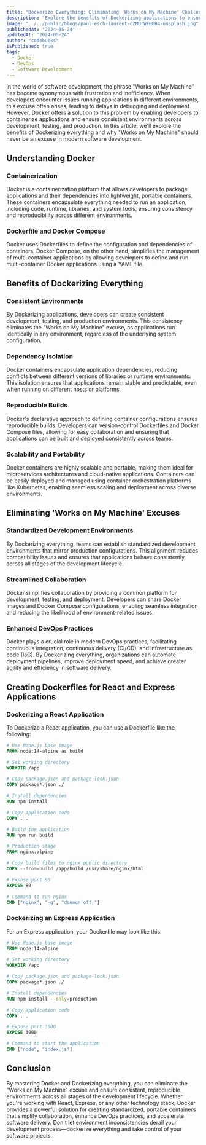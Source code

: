 ```yaml
---
title: "Dockerize Everything: Eliminating 'Works on My Machine' Challenges"
description: "Explore the benefits of Dockerizing applications to ensure consistent environments."
image: "../../public/blogs/paul-esch-laurent-oZMUrWFHOB4-unsplash.jpg"
publishedAt: "2024-05-24"
updatedAt: "2024-05-24"
author: "codebucks"
isPublished: true
tags:
  - Docker
  - DevOps
  - Software Development
---
```


In the world of software development, the phrase "Works on My Machine" has become synonymous with frustration and inefficiency. When developers encounter issues running applications in different environments, this excuse often arises, leading to delays in debugging and deployment. However, Docker offers a solution to this problem by enabling developers to containerize applications and ensure consistent environments across development, testing, and production. In this article, we'll explore the benefits of Dockerizing everything and why "Works on My Machine" should never be an excuse in modern software development.

## Understanding Docker

### Containerization

Docker is a containerization platform that allows developers to package applications and their dependencies into lightweight, portable containers. These containers encapsulate everything needed to run an application, including code, runtime, libraries, and system tools, ensuring consistency and reproducibility across different environments.

### Dockerfile and Docker Compose

Docker uses Dockerfiles to define the configuration and dependencies of containers. Docker Compose, on the other hand, simplifies the management of multi-container applications by allowing developers to define and run multi-container Docker applications using a YAML file.

## Benefits of Dockerizing Everything

### Consistent Environments

By Dockerizing applications, developers can create consistent development, testing, and production environments. This consistency eliminates the "Works on My Machine" excuse, as applications run identically in any environment, regardless of the underlying system configuration.

### Dependency Isolation

Docker containers encapsulate application dependencies, reducing conflicts between different versions of libraries or runtime environments. This isolation ensures that applications remain stable and predictable, even when running on different hosts or platforms.

### Reproducible Builds

Docker's declarative approach to defining container configurations ensures reproducible builds. Developers can version-control Dockerfiles and Docker Compose files, allowing for easy collaboration and ensuring that applications can be built and deployed consistently across teams.

### Scalability and Portability

Docker containers are highly scalable and portable, making them ideal for microservices architectures and cloud-native applications. Containers can be easily deployed and managed using container orchestration platforms like Kubernetes, enabling seamless scaling and deployment across diverse environments.

## Eliminating 'Works on My Machine' Excuses

### Standardized Development Environments

By Dockerizing everything, teams can establish standardized development environments that mirror production configurations. This alignment reduces compatibility issues and ensures that applications behave consistently across all stages of the development lifecycle.

### Streamlined Collaboration

Docker simplifies collaboration by providing a common platform for development, testing, and deployment. Developers can share Docker images and Docker Compose configurations, enabling seamless integration and reducing the likelihood of environment-related issues.

### Enhanced DevOps Practices

Docker plays a crucial role in modern DevOps practices, facilitating continuous integration, continuous delivery (CI/CD), and infrastructure as code (IaC). By Dockerizing everything, organizations can automate deployment pipelines, improve deployment speed, and achieve greater agility and efficiency in software delivery.

## Creating Dockerfiles for React and Express Applications

### Dockerizing a React Application

To Dockerize a React application, you can use a Dockerfile like the following:

```Dockerfile
# Use Node.js base image
FROM node:14-alpine as build

# Set working directory
WORKDIR /app

# Copy package.json and package-lock.json
COPY package*.json ./

# Install dependencies
RUN npm install

# Copy application code
COPY . .

# Build the application
RUN npm run build

# Production stage
FROM nginx:alpine

# Copy build files to nginx public directory
COPY --from=build /app/build /usr/share/nginx/html

# Expose port 80
EXPOSE 80

# Command to run nginx
CMD ["nginx", "-g", "daemon off;"]
```

### Dockerizing an Express Application

For an Express application, your Dockerfile may look like this:

```Dockerfile
# Use Node.js base image
FROM node:14-alpine

# Set working directory
WORKDIR /app

# Copy package.json and package-lock.json
COPY package*.json ./

# Install dependencies
RUN npm install --only=production

# Copy application code
COPY . .

# Expose port 3000
EXPOSE 3000

# Command to start the application
CMD ["node", "index.js"]
```

## Conclusion

By mastering Docker and Dockerizing everything, you can eliminate the "Works on My Machine" excuse and ensure consistent, reproducible environments across all stages of the development lifecycle. Whether you're working with React, Express, or any other technology stack, Docker provides a powerful solution for creating standardized, portable containers that simplify collaboration, enhance DevOps practices, and accelerate software delivery. Don't let environment inconsistencies derail your development process—dockerize everything and take control of your software projects.
